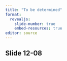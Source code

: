 ```yaml
---
title: "To be determined"
format: 
  revealjs:
    slide-number: true
    embed-resources: true
editor: source
---
```


## Slide 12-08

::: notes

:::

